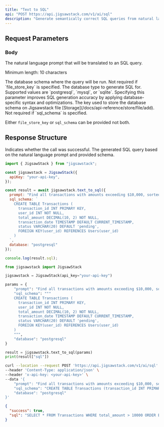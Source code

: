 ```yaml
---
title: "Text to SQL"
api: "POST https://api.jigsawstack.com/v1/ai/sql"
description: "Generate semantically correct SQL queries from natural language prompts."
---
```


## Request Parameters

### Body

<ParamField body="prompt" type="string" required>
  The natural language prompt that will be translated to an SQL query.
  
  Minimum length: 10 characters
</ParamField>

<ParamField body="sql_schema" type="string">
  The database schema where the query will be run. Not required if `file_store_key` is specified.
</ParamField>

<ParamField body="database" type="string">
  The database type to generate SQL for. Supported values are `postgresql`, `mysql`, or `sqlite`. Specifying this parameter improves SQL generation accuracy by applying database-specific syntax and optimizations.
</ParamField>

<ParamField body="file_store_key" type="string">
  The key used to store the database schema on Jigsawstack file [Storage](/docs/api-reference/store/file/add). Not required if `sql_schema` is specified.
</ParamField>

<Info>Either `file_store_key` or `sql_schema` can be provided not both.</Info>

<Snippet file="header.mdx" />

## Response Structure

<ResponseField name="success" type="boolean">
  Indicates whether the call was successful.
</ResponseField>

<ResponseField name="sql" type="string">
  The generated SQL query based on the natural language prompt and provided schema.
</ResponseField>

<RequestExample>

```javascript Javascript
import { JigsawStack } from "jigsawstack";

const jigsawstack = JigsawStack({
  apiKey: "your-api-key",
});

const result = await jigsawstack.text_to_sql({
  prompt: "Find all transactions with amounts exceeding $10,000, sorted by transaction date",
  sql_schema: `
    CREATE TABLE Transactions (
      transaction_id INT PRIMARY KEY, 
      user_id INT NOT NULL,
      total_amount DECIMAL(10, 2) NOT NULL, 
      transaction_date TIMESTAMP DEFAULT CURRENT_TIMESTAMP,
      status VARCHAR(20) DEFAULT 'pending',
      FOREIGN KEY(user_id) REFERENCES Users(user_id)
    )
  `,
  database: "postgresql"
});

console.log(result.sql);
```

```python Python
from jigsawstack import JigsawStack

jigsawstack = JigsawStack(api_key="your-api-key")

params = {
    "prompt": "Find all transactions with amounts exceeding $10,000, sorted by transaction date",
    "sql_schema": """
    CREATE TABLE Transactions (
      transaction_id INT PRIMARY KEY, 
      user_id INT NOT NULL,
      total_amount DECIMAL(10, 2) NOT NULL, 
      transaction_date TIMESTAMP DEFAULT CURRENT_TIMESTAMP,
      status VARCHAR(20) DEFAULT 'pending',
      FOREIGN KEY(user_id) REFERENCES Users(user_id)
    )
    """,
    "database": "postgresql"
}

result = jigsawstack.text_to_sql(params)
print(result["sql"])
```

```bash cURL
curl --location --request POST 'https://api.jigsawstack.com/v1/ai/sql' \
--header 'Content-Type: application/json' \
--header 'x-api-key: <your-api-key>' \
--data '{
    "prompt": "Find all transactions with amounts exceeding $10,000, sorted by transaction date",
    "sql_schema": "CREATE TABLE Transactions (transaction_id INT PRIMARY KEY, user_id INT NOT NULL, total_amount DECIMAL(10, 2) NOT NULL, transaction_date TIMESTAMP DEFAULT CURRENT_TIMESTAMP, status VARCHAR(20) DEFAULT '\''pending'\'', FOREIGN KEY(user_id) REFERENCES Users(user_id))",
    "database": "postgresql"
}'
```

</RequestExample>

<ResponseExample>

```json Response
{
  "success": true,
  "sql": "SELECT * FROM Transactions WHERE total_amount > 10000 ORDER BY transaction_date;"
}
```

</ResponseExample>